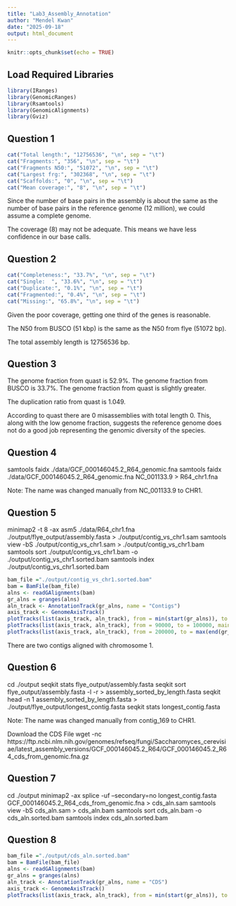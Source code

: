 ```yaml
---
title: "Lab3_Assembly_Annotation"
author: "Mendel Kwan"
date: "2025-09-18"
output: html_document
---
```


```r
knitr::opts_chunk$set(echo = TRUE)
```
## Load Required Libraries

```r
library(IRanges)
library(GenomicRanges)
library(Rsamtools)
library(GenomicAlignments)
library(Gviz)
```
## Question 1

```r
cat("Total length:", "12756536", "\n", sep = "\t")
cat("Fragments:", "356", "\n", sep = "\t")
cat("Fragments N50:", "51072", "\n", sep = "\t")
cat("Largest frg:", "302368", "\n", sep = "\t")
cat("Scaffolds:", "0", "\n", sep = "\t")
cat("Mean coverage:", "8", "\n", sep = "\t")
```

Since the number of base pairs in the assembly is about the same as the number of base pairs in the reference genome (12 million), we could assume a complete genome.

The coverage (8) may not be adequate.  This means we have less confidence in our base calls.

## Question 2

```r
cat("Completeness:", "33.7%", "\n", sep = "\t")
cat("Single:  ", "33.6%", "\n", sep = "\t")
cat("Duplicate:", "0.1%", "\n", sep = "\t")
cat("Fragmented:", "0.4%", "\n", sep = "\t")
cat("Missing:", "65.8%", "\n", sep = "\t")

```

Given the poor coverage, getting one third of the genes is reasonable.

The N50 from BUSCO (51 kbp) is the same as the N50 from flye (51072 bp).

The total assembly length is 12756536 bp.

## Question 3

The genome fraction from quast is 52.9%. The genome fraction from BUSCO is 33.7%.  The genome fraction from quast is slightly greater.

The duplication ratio from quast is 1.049.

According to quast there are 0 misassemblies with total length 0.  This, along with the low genome fraction, suggests the reference genome does not do a good job representing the genomic diversity of the species.

## Question 4

samtools faidx ./data/GCF_000146045.2_R64_genomic.fna
samtools faidx ./data/GCF_000146045.2_R64_genomic.fna NC_001133.9 > R64_chr1.fna

Note: The name was changed manually from NC_001133.9 to CHR1.

## Question 5

minimap2 -t 8 -ax asm5 ./data/R64_chr1.fna ./output/flye_output/assembly.fasta > ./output/contig_vs_chr1.sam
samtools view -bS ./output/contig_vs_chr1.sam > ./output/contig_vs_chr1.bam
samtools sort ./output/contig_vs_chr1.bam -o ./output/contig_vs_chr1.sorted.bam
samtools index ./output/contig_vs_chr1.sorted.bam

```r
bam_file ="./output/contig_vs_chr1.sorted.bam"
bam = BamFile(bam_file)
alns <- readGAlignments(bam)
gr_alns = granges(alns)
aln_track <- AnnotationTrack(gr_alns, name = "Contigs")
axis_track <- GenomeAxisTrack()
plotTracks(list(axis_track, aln_track), from = min(start(gr_alns)), to = max(end(gr_alns)), main = "Contigs Aligned to Chromosome 1")
plotTracks(list(axis_track, aln_track), from = 90000, to = 100000, main = "Contigs Aligned to Chromosome 1")
plotTracks(list(axis_track, aln_track), from = 200000, to = max(end(gr_alns)), main = "Contigs Aligned to Chromosome 1")
```
There are two contigs aligned with chromosome 1.

## Question 6

cd ./output
seqkit stats flye_output/assembly.fasta
seqkit sort flye_output/assembly.fasta -l -r > assembly_sorted_by_length.fasta
seqkit head -n 1 assembly_sorted_by_length.fasta > ./output/flye_output/longest_contig.fasta
seqkit stats longest_contig.fasta

Note: The name was changed manually from contig_169 to CHR1.

Download the CDS File
wget -nc https://ftp.ncbi.nlm.nih.gov/genomes/refseq/fungi/Saccharomyces_cerevisiae/latest_assembly_versions/GCF_000146045.2_R64/GCF_000146045.2_R64_cds_from_genomic.fna.gz

## Question 7
cd ./output
minimap2 -ax splice -uf --secondary=no longest_contig.fasta GCF_000146045.2_R64_cds_from_genomic.fna > cds_aln.sam
samtools view -bS cds_aln.sam > cds_aln.bam
samtools sort cds_aln.bam -o cds_aln.sorted.bam
samtools index cds_aln.sorted.bam

## Question 8

```r
bam_file ="./output/cds_aln.sorted.bam"
bam = BamFile(bam_file)
alns <- readGAlignments(bam)
gr_alns = granges(alns)
aln_track <- AnnotationTrack(gr_alns, name = "CDS")
axis_track <- GenomeAxisTrack()
plotTracks(list(axis_track, aln_track), from = min(start(gr_alns)), to = max(end(gr_alns)), main = "Coding Sequences Aligned to Longest Contig")
```
